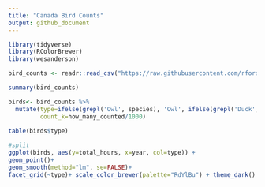 ```yaml
---
title: "Canada Bird Counts"
output: github_document
---
```


```r
library(tidyverse)
library(RColorBrewer)
library(wesanderson)

bird_counts <- readr::read_csv("https://raw.githubusercontent.com/rfordatascience/tidytuesday/master/data/2019/2019-06-18/bird_counts.csv")

summary(bird_counts)

birds<- bird_counts %>%
  mutate(type=ifelse(grepl('Owl', species), 'Owl', ifelse(grepl('Duck', species), "Duck", 'Other Species')),
         count_k=how_many_counted/1000)

table(birds$type)       
         
#split
ggplot(birds, aes(y=total_hours, x=year, col=type)) +
geom_point()+
geom_smooth(method="lm", se=FALSE)+
facet_grid(~type)+ scale_color_brewer(palette="RdYlBu") + theme_dark() + ggtitle("Oh, just playing with ifelse and grepl...")


```